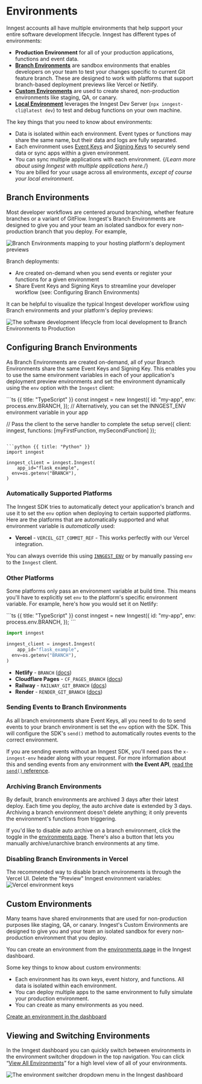 
# Environments

Inngest accounts all have multiple environments that help support your entire software development lifecycle. Inngest has different types of environments:

-   **Production Environment** for all of your production applications, functions and event data.
-   [**Branch Environments**](#branch-environments) are sandbox environments that enables developers on your team to test your changes specific to current Git feature branch. These are designed to work with platforms that support branch-based deployment previews like Vercel or Netlify.
-   [**Custom Environments**](#custom-environments) are used to create shared, non-production environments like staging, QA, or canary.
-   [**Local Environment**](/docs/local-development) leverages the Inngest Dev Server (`npx inngest-cli@latest dev`) to test and debug functions on your own machine.

The key things that you need to know about environments:

-   Data is isolated within each environment. Event types or functions may share the same name, but their data and logs are fully separated.
-   Each environment uses [Event Keys](/docs/events/creating-an-event-key) and [Signing Keys](/docs/platform/signing-keys) to securely send data or sync apps within a given environment.
-   You can sync multiple applications with each environment. {/*Learn more about using Inngest with multiple applications here.*/}
-   You are billed for your usage across all environments, _except of course your local environment_.

## Branch Environments

Most developer workflows are centered around branching, whether feature branches or a variant of GitFlow. Inngest's Branch Environments are designed to give you and your team an isolated sandbox for every non-production branch that you deploy. For example,

![Branch Environments mapping to your hosting platform's deployment previews](/assets/docs/environments/branch-environments-with-your-platform.svg)

Branch deployments:

-   Are created on-demand when you send events or register your functions for a given environment
-   Share Event Keys and Signing Keys to streamline your developer workflow (see: Configuring Branch Environments)

It can be helpful to visualize the typical Inngest developer workflow using Branch environments and your platform's deploy previews:

![The software development lifecycle from local development to Branch Environments to Production](/assets/docs/environments/branch-environments-sdlc.svg)

## Configuring Branch Environments

As Branch Environments are created on-demand, all of your Branch Environments share the same Event Keys and Signing Key. This enables you to use the same environment variables in each of your application's deployment preview environments and set the environment dynamically using the `env` option with the `Inngest` client:

<CodeGroup>
```ts {{ title: "TypeScript" }}
const inngest = new Inngest({
  id: "my-app",
  env: process.env.BRANCH,
});
// Alternatively, you can set the INNGEST_ENV environment variable in your app

// Pass the client to the serve handler to complete the setup
serve({ client: inngest, functions: [myFirstFunction, mySecondFunction] });
```

```python {{ title: "Python" }}
import inngest

inngest_client = inngest.Inngest(
    app_id="flask_example",
  env=os.getenv("BRANCH"),
)
```
</CodeGroup>

### Automatically Supported Platforms

The Inngest SDK tries to automatically detect your application's branch and use it to set the `env` option when deploying to certain supported platforms. Here are the platforms that are automatically supported and what environment variable is _automatically_ used:

-   **Vercel** - `VERCEL_GIT_COMMIT_REF` - This works perfectly with our Vercel integration.

You can always override this using [`INNGEST_ENV`](/docs/sdk/environment-variables#inngest-env) or by manually passing `env` to the `Inngest` client.

### Other Platforms

Some platforms only pass an environment variable at build time. This means you'll have to explicitly set `env` to the platform's specific environment variable. For example, here's how you would set it on Netlify:

<CodeGroup>
```ts {{ title: "TypeScript" }}
const inngest = new Inngest({
  id: "my-app",
  env: process.env.BRANCH,
});
```

```python {{ title: "Python" }}
import inngest

inngest_client = inngest.Inngest(
    app_id="flask_example",
  env=os.getenv("BRANCH"),
)
```
</CodeGroup>

-   **Netlify** - `BRANCH` ([docs](https://docs.netlify.com/configure-builds/environment-variables/#git-metadata))
-   **Cloudflare Pages** - `CF_PAGES_BRANCH` ([docs](https://developers.cloudflare.com/pages/platform/build-configuration/#environment-variables))
-   **Railway** - `RAILWAY_GIT_BRANCH` ([docs](https://docs.railway.app/develop/variables#railway-provided-variables))
-   **Render** - `RENDER_GIT_BRANCH` ([docs](https://render.com/docs/environment-variables#all-services))

### Sending Events to Branch Environments

As all branch environments share Event Keys, all you need to do to send events to your branch environment is set the `env` option with the SDK. This will configure the SDK's `send()` method to automatically routes events to the correct environment.

If you are sending events without an Inngest SDK, you'll need pass the `x-inngest-env` header along with your request. For more information about this and sending events from any environment with **the Event API**, [read the `send()` reference](/docs/reference/events/send#send-events-via-http-event-api).

### Archiving Branch Environments

By default, branch environments are archived 3 days after their latest deploy. Each time you deploy, the auto archive date is extended by 3 days. Archiving a branch environment doesn't delete anything; it only prevents the environment's functions from triggering.

If you'd like to disable auto archive on a branch environment, click the toggle in the [environments page](https://app.inngest.com/env). There's also a button that lets you manually archive/unarchive branch environments at any time.

### Disabling Branch Environments in Vercel

The recommended way to disable branch environments is through the Vercel UI. Delete the "Preview" Inngest environment variables:
![Vercel environment keys](/assets/docs/environments/environment-keys.jpg)

## Custom Environments

Many teams have shared environments that are used for non-production purposes like staging, QA, or canary. Inngest's Custom Environments are designed to give you and your team an isolated sandbox for every non-production environment that you deploy.

You can create an environment from the [environments page](https://app.inngest.com/env) in the Inngest dashboard.

Some key things to know about custom environments:

* Each environment has its own keys, event history, and functions. All data is isolated within each environment.
* You can deploy multiple apps to the same environment to fully simulate your production environment.
* You can create as many environments as you need.

[Create an environment in the dashboard](https://app.inngest.com/create-environment)

## Viewing and Switching Environments

In the Inngest dashboard you can quickly switch between environments in the environment switcher dropdown in the top navigation. You can click “[View All Environments](https://app.inngest.com/env)” for a high level view of all of your environments.

![The environment switcher dropdown menu in the Inngest dashboard](/assets/docs/environments/branch-dropdown.png)
